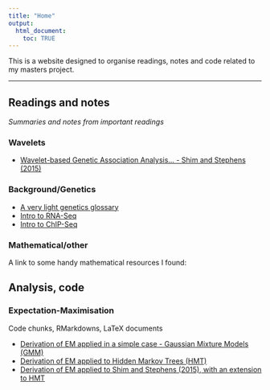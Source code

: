 ---
title: "Home"
output:
  html_document:
    toc: TRUE
---

This is a website designed to organise readings, notes and code related to my masters project.

***

## Readings and notes
_Summaries and notes from important readings_

### Wavelets
- [Wavelet-based Genetic Association Analysis... - Shim and Stephens (2015)](wavelets_shim_stephens_2014.html)

### Background/Genetics
- [A very light genetics glossary](genetics_glossary.html)
- [Intro to RNA-Seq](StatQuest_Intro_RNA_seq.html)
- [Intro to ChIP-Seq](StatQuest_Intro_ChIP_seq.html)

### Mathematical/other
A link to some handy mathematical resources I found:

## Analysis, code

### Expectation-Maximisation
Code chunks, RMarkdowns, LaTeX documents

- [Derivation of EM applied in a simple case - Gaussian Mixture Models (GMM)](EM_algo_GMM.pdf)
- [Derivation of EM applied to Hidden Markov Trees (HMT)](EM_algo_HMT.pdf)
- [Derivation of EM applied to Shim and Stephens (2015), with an extension to HMT](EM_algo_Shim_Stephens_2015_v2.pdf)

